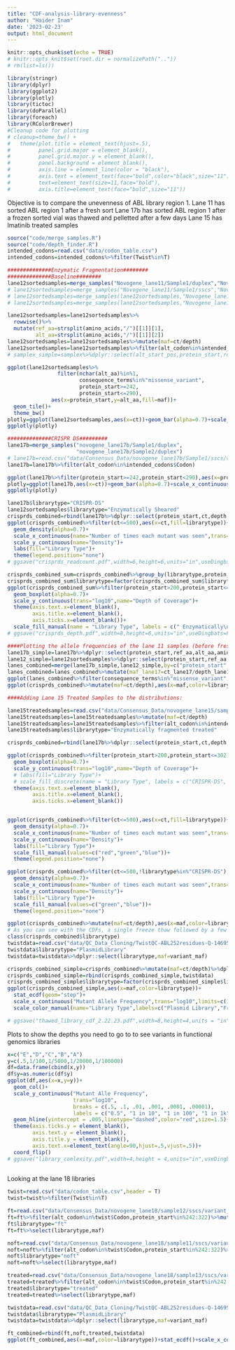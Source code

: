 ```yaml
---
title: "CDF-analysis-library-evenness"
author: "Haider Inam"
date: '2023-02-23'
output: html_document
---
```


```r
knitr::opts_chunk$set(echo = TRUE)
# knitr::opts_knit$set(root.dir = normalizePath(".."))
# rm(list=ls())

library(stringr)
library(dplyr)
library(ggplot2)
library(plotly)
library(tictoc)
library(doParallel)
library(foreach)
library(RColorBrewer)
#Cleanup code for plotting
# cleanup=theme_bw() +
#   theme(plot.title = element_text(hjust=.5), 
#         panel.grid.major = element_blank(),
#         panel.grid.major.y = element_blank(),
#         panel.background = element_blank(),
#         axis.line = element_line(color = "black"),
#         axis.text = element_text(face="bold",color="black",size="11"),
#         text=element_text(size=11,face="bold"),
#         axis.title=element_text(face="bold",size="11"))
```

Objective is to compare the unevenness of ABL library region 1.
Lane 11 has sorted ABL region 1 after a fresh sort
Lane 17b has sorted ABL region 1 after a frozen sorted vial was thawed and pelletted after a few days
Lane 15 has Imatinib treated samples
```r
source("code/merge_samples.R")
source("code/depth_finder.R")
intended_codons=read.csv("data/codon_table.csv")
intended_codons=intended_codons%>%filter(Twist%in%T)

##############Enzymatic Fragmentation########
##############Baseline########
lane12sortedsamples=merge_samples("Novogene_lane11/Sample1/duplex","Novogene_lane11/Sample2/duplex")
# lane12sortedsamples=merge_samples("Novogene_lane11/Sample1/sscs","Novogene_lane11/Sample2/sscs")
# lane12sortedsamples=merge_samples(lane12sortedsamples,"Novogene_lane11/Sample3/sscs")
# lane12sortedsamples=merge_samples(lane12sortedsamples,"Novogene_lane11/Sample4/sscs")

lane12sortedsamples=lane12sortedsamples%>%
  rowwise()%>%
  mutate(ref_aa=strsplit(amino_acids,"/")[[1]][1],
         alt_aa=strsplit(amino_acids,"/")[[1]][2])
lane12sortedsamples=lane12sortedsamples%>%mutate(maf=ct/depth)
lane12sortedsamples=lane12sortedsamples%>%filter(alt_codon%in%intended_codons$Codon)
# samplex_simple=samplex%>%dplyr::select(alt_start_pos,protein_start,ref,alt,ref_aa,alt_aa,consequence_terms,ct,depth,maf)

ggplot(lane12sortedsamples%>%
                filter(nchar(alt_aa)%in%1,
                       consequence_terms%in%"missense_variant",
                       protein_start>=242,
                       protein_start<=290),
              aes(x=protein_start,y=alt_aa,fill=maf))+
  geom_tile()+
  theme_bw()
plotly=ggplot(lane12sortedsamples,aes(x=ct))+geom_bar(alpha=0.7)+scale_x_continuous(limits=c(0,500))
ggplotly(plotly)

##############CRISPR DS#########
lane17b=merge_samples("novogene_lane17b/Sample1/duplex",
                      "novogene_lane17b/Sample2/duplex")
# lane17b=read.csv("data/Consensus_Data/novogene_lane17b/Sample1/sscs/variant_caller_outputs/variants_unique_ann.csv",header = T,stringsAsFactors = F)
lane17b=lane17b%>%filter(alt_codon%in%intended_codons$Codon)

ggplot(lane17b%>%filter(protein_start>=242,protein_start<290),aes(x=protein_start,y=alt_aa,fill=ct))+geom_tile()
plotly=ggplot(lane17b,aes(x=ct))+geom_bar(alpha=0.7)+scale_x_continuous(limits=c(0,500))
ggplotly(plotly)

lane17b$librarytype="CRISPR-DS"
lane12sortedsamples$librarytype="Enzymatically Sheared"
crisprds_combined=rbind(lane17b%>%dplyr::select(protein_start,ct,depth,librarytype),lane12sortedsamples%>%dplyr::select(protein_start,ct,depth,librarytype))
ggplot(crisprds_combined%>%filter(ct<=500),aes(x=ct,fill=librarytype))+
  geom_density(alpha=0.7)+
  scale_x_continuous(name="Number of times each mutant was seen",trans="log10")+
  scale_y_continuous(name="Density")+
  labs(fill="Library Type")+
  theme(legend.position="none")
# ggsave("crisprds_readcount.pdf",width=6,height=6,units="in",useDingbats=F)

crisprds_combined_sum=crisprds_combined%>%group_by(librarytype,protein_start)%>%summarize(depth=mean(depth))
crisprds_combined_sum$librarytype=factor(crisprds_combined_sum$librarytype,levels=c("Enzymatically Sheared","CRISPR-DS"))
ggplot(crisprds_combined_sum%>%filter(protein_start>200,protein_start<=302),aes(x=librarytype,y=depth,fill=librarytype))+
  geom_boxplot(alpha=0.7)+
  scale_y_continuous(trans="log10",name="Depth of Coverage")+
  theme(axis.text.x=element_blank(),
        axis.title.x=element_blank(),
        axis.ticks.x=element_blank())+
  scale_fill_manual(name = "Library Type", labels = c(" Enzymatically\n Sheared","CRISPR-DS"),values=c("blue","red"))
# ggsave("crisprds_depth.pdf",width=8,height=6,units="in",useDingbats=F)

####Plotting the allele frequencies of the lane 11 samples (before fresh thaw) and lane 17 samples (after fresh thaw)
lane17b_simple=lane17b%>%dplyr::select(protein_start,ref_aa,alt_aa,amino_acids,consequence_terms,ct,depth)
lane12_simple=lane12sortedsamples%>%dplyr::select(protein_start,ref_aa,alt_aa,amino_acids,consequence_terms,ct,depth)
lanes_combined=merge(lane17b_simple,lane12_simple,by=c("protein_start","ref_aa","alt_aa","amino_acids","consequence_terms"),suffixes = c("_lane17","_lane12"))
lanes_combined=lanes_combined%>%mutate(maf_lane17=ct_lane17/depth_lane17,maf_lane12=ct_lane12/depth_lane12)
ggplot(lanes_combined%>%filter(consequence_terms%in%"missense_variant",protein_start>=242,protein_start<=494),aes(x=maf_lane17,y=maf_lane12))+geom_point()+scale_x_continuous(trans="log10")+scale_y_continuous(trans="log10")+geom_abline()
ggplot(crisprds_combined%>%mutate(maf=ct/depth),aes(x=maf,color=librarytype))+stat_ecdf(geom="step")+scale_x_continuous(trans="log10")+scale_color_manual(labels=c("Freeze thawed","Freshly Sorted"),values=c("Red","Green"))

####Adding Lane 15 Treated Samples to the distributions:

lane15treatedsamples=read.csv("data/Consensus_Data/novogene_lane15/sample_7/duplex/variant_caller_outputs/variants_unique_ann.csv",header = T,stringsAsFactors = F)
lane15treatedsamples=lane15treatedsamples%>%mutate(maf=ct/depth)
lane15treatedsamples=lane15treatedsamples%>%filter(alt_codon%in%intended_codons$Codon)
lane15treatedsamples$librarytype="Enzymatically fragmented treated"

crisprds_combined=rbind(lane17b%>%dplyr::select(protein_start,ct,depth,librarytype),lane12sortedsamples%>%dplyr::select(protein_start,ct,depth,librarytype),lane15treatedsamples%>%dplyr::select(protein_start,ct,depth,librarytype))

ggplot(crisprds_combined%>%filter(protein_start>200,protein_start<=302),aes(x=librarytype,y=depth,fill=librarytype))+
  geom_boxplot(alpha=0.7)+
  scale_y_continuous(trans="log10",name="Depth of Coverage")+
  # labs(fill="Library Type")+
  # scale_fill_discrete(name = "Library Type", labels = c("CRISPR-DS", " Enzymatically\n Sheared"))+
  theme(axis.text.x=element_blank(),
        axis.title.x=element_blank(),
        axis.ticks.x=element_blank())


ggplot(crisprds_combined%>%filter(ct<=500),aes(x=ct,fill=librarytype))+
  geom_density(alpha=0.7)+
  scale_x_continuous(name="Number of times each mutant was seen",trans="log10")+
  scale_y_continuous(name="Density")+
  labs(fill="Library Type")+
  scale_fill_manual(values=c("red","green","blue"))+
  theme(legend.position="none")

ggplot(crisprds_combined%>%filter(ct<=500,!librarytype%in%"CRISPR-DS"),aes(x=ct,fill=librarytype))+
  geom_density(alpha=0.7)+
  scale_x_continuous(name="Number of times each mutant was seen",trans="log10")+
  scale_y_continuous(name="Density")+
  labs(fill="Library Type")+
  scale_fill_manual(values=c("green","blue"))+
  theme(legend.position="none")

ggplot(crisprds_combined%>%mutate(maf=ct/depth),aes(x=maf,color=librarytype))+stat_ecdf(geom="step")+scale_x_continuous(trans="log10")+scale_color_manual(labels=c("Freeze Thawed","Freshly Sorted Treated","Freshly Sorted"),values=c("Red","Blue","Green"))
# As you can see with the CDFs, a single freeze thaw followed by a few days of growth can really mess up the evenness of the library
class(crisprds_combined$librarytype)
twistdata=read.csv("data/QC_Data_Cloning/TwistQC-ABL252residues-Q-146958.csv",header = T,stringsAsFactors = F)
twistdata$librarytype="PlasmidLibrary"
twistdata=twistdata%>%dplyr::select(librarytype,maf=variant_maf)

crisprds_combined_simple=crisprds_combined%>%mutate(maf=ct/depth)%>%dplyr::select(-c("protein_start","ct","depth"))
crisprds_combined_simple=rbind(crisprds_combined_simple,twistdata)
crisprds_combined_simple$librarytype=factor(crisprds_combined_simple$librarytype,levels=c("PlasmidLibrary","Enzymatically Sheared","Enzymatically fragmented treated","CRISPR-DS"))
ggplot(crisprds_combined_simple,aes(x=maf,color=librarytype))+
  stat_ecdf(geom="step")+
  scale_x_continuous("Mutant Allele Frequency",trans="log10",limits=c(1e-5,1e-2))+
  scale_color_manual(name="Library Type",labels=c("Plasmid Library","Freshly Sorted","Freshly Sorted Treated","Freeze Thawed"),values=c("Gray","Green","Blue","Red"))

# ggsave("thawed_library_cdf_2.22.23.pdf",width=8,height=4,units = "in",useDingbats=F)
```


Plots to show the depths you need to go to to see variants in functional genomics libraries
```r
x=c("E","D","C","B","A")
y=c(.5,1/100,1/5000,1/20000,1/100000)
df=data.frame(cbind(x,y))
df$y=as.numeric(df$y)
ggplot(df,aes(x=x,y=y))+
  geom_col()+
  scale_y_continuous("Mutant Alle Frequency",
                     trans="log10",
                     breaks = c(.5, .1, .01, .001, .0001, .00001), 
                     labels = c("0.5", "1 in 10", "1 in 100", "1 in 1k","1 in 10k","1 in 100k"))+
  geom_hline(yintercept = .005,linetype="dashed",color="red",size=1.5)+
  theme(axis.ticks.y = element_blank(),
        axis.text.y = element_blank(),
        axis.title.y = element_blank(),
        axis.text.x=element_text(angle=90,hjust=.5,vjust=.5))+
  coord_flip()
# ggsave("library_comlexity.pdf",width=4,height = 4,units="in",useDingbats=F)
  
```


Looking at the lane 18 libraries

```r
twist=read.csv("data/codon_table.csv",header = T)
twist=twist%>%filter(Twist%in%T)

ft=read.csv("data/Consensus_Data/novogene_lane18/sample12/sscs/variant_caller_outputs/variants_unique_ann.csv")
ft=ft%>%filter(alt_codon%in%twist$Codon,protein_start%in%242:322)%>%mutate(maf=ct/depth)
ft$librarytype="ft"
ft=ft%>%select(librarytype,maf)

noft=read.csv("data/Consensus_Data/novogene_lane18/sample11/sscs/variant_caller_outputs/variants_unique_ann.csv")
noft=noft%>%filter(alt_codon%in%twist$Codon,protein_start%in%242:322)%>%mutate(maf=ct/depth)
noft$librarytype="noft"
noft=noft%>%select(librarytype,maf)

treated=read.csv("data/Consensus_Data/novogene_lane18/sample13/sscs/variant_caller_outputs/variants_unique_ann.csv")
treated=treated%>%filter(alt_codon%in%twist$Codon,protein_start%in%242:322)%>%mutate(maf=ct/depth)
treated$librarytype="treated"
treated=treated%>%select(librarytype,maf)

twistdata=read.csv("data/QC_Data_Cloning/TwistQC-ABL252residues-Q-146958.csv",header = T,stringsAsFactors = F)
twistdata$librarytype="PlasmidLibrary"
twistdata=twistdata%>%dplyr::select(librarytype,maf=variant_maf)

ft_combined=rbind(ft,noft,treated,twistdata)
ggplot(ft_combined,aes(x=maf,color=librarytype))+stat_ecdf()+scale_x_continuous("Mutant Allele Frequency",trans="log10",limits=c(1e-5,1e-3))+scale_color_manual(name="Library Type",labels=c("Freeze Thawed","Freshly Sorted","Plasmid Library","6 D Imatinib Treated"),values=c("Green","Blue","Gray","Red"))
  
```

